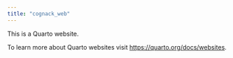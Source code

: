 ```yaml
---
title: "cognack_web"
---
```


This is a Quarto website.

To learn more about Quarto websites visit <https://quarto.org/docs/websites>.
